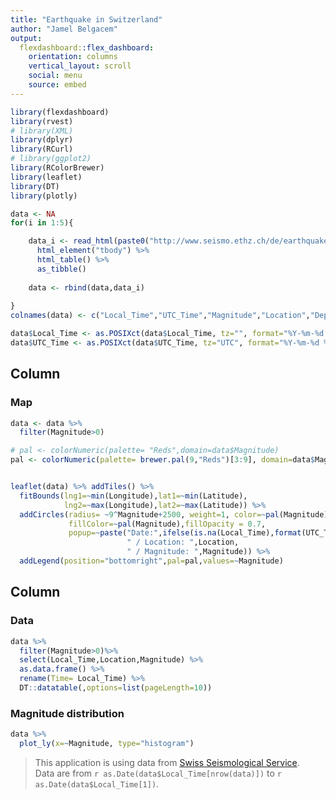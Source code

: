 ---
title: "Earthquake in Switzerland"
author: "Jamel Belgacem"
output: 
  flexdashboard::flex_dashboard:
    orientation: columns
    vertical_layout: scroll
    social: menu
    source: embed
---

```{r setup, include=FALSE}
library(flexdashboard)
library(rvest)
# library(XML)
library(dplyr)
library(RCurl)
# library(ggplot2)
library(RColorBrewer)
library(leaflet)
library(DT)
library(plotly)
```

```{r data_scrap, cache=TRUE}
data <- NA
for(i in 1:5){

    data_i <- read_html(paste0("http://www.seismo.ethz.ch/de/earthquakes/switzerland/all-earthquakes/?tableA.Lokalzeit.filterOnlyNull=f&tableA.UTC-Zeit.filterOnlyNull=f&tableA.Magnitude.filterOnlyNull=f&tableA.Ort.filterOnlyNull=f&tableA.Tiefe.filterOnlyNull=f&tableA.Breite.filterOnlyNull=f&tableA.L%C3%A4nge.filterOnlyNull=f&tableA.Ereignis-Typ.filterOnlyNull=f&tableA.Auswertung.filterOnlyNull=f&tableA.Dienst.filterOnlyNull=f&tableA.page=",i,"&tableA.records=1000#tableA-anchor")) %>%
      html_element("tbody") %>%
      html_table() %>%
      as_tibble()
    
    data <- rbind(data,data_i)
    
}
colnames(data) <- c("Local_Time","UTC_Time","Magnitude","Location","Depth","Latitude","Longitude","Event type","Assessment","Agency")

data$Local_Time <- as.POSIXct(data$Local_Time, tz="", format="%Y-%m-%d %H:%M")
data$UTC_Time <- as.POSIXct(data$UTC_Time, tz="UTC", format="%Y-%m-%d %H:%M")
```


Column {data-width=650}
-----------------------------------------------------------------------

### Map

```{r fig.height=8, fig.width=6}

data <- data %>%
  filter(Magnitude>0)

# pal <- colorNumeric(palette= "Reds",domain=data$Magnitude)
pal <- colorNumeric(palette= brewer.pal(9,"Reds")[3:9], domain=data$Magnitude)


leaflet(data) %>% addTiles() %>%
  fitBounds(lng1=~min(Longitude),lat1=~min(Latitude),
            lng2=~max(Longitude),lat2=~max(Latitude)) %>%
  addCircles(radius= ~9^Magnitude+2500, weight=1, color=~pal(Magnitude),
             fillColor=~pal(Magnitude),fillOpacity = 0.7,
             popup=~paste("Date:",ifelse(is.na(Local_Time),format(UTC_Time,"%Y-%m-%d"),format(Local_Time,"%Y-%m-%d")),
                          " / Location: ",Location,
                          " / Magnitude: ",Magnitude)) %>%
  addLegend(position="bottomright",pal=pal,values=~Magnitude)
```


Column {data-width=350}
-----------------------------------------------------------------------

### Data

```{r fig.height=4, fig.width=3}
data %>%
  filter(Magnitude>0)%>%
  select(Local_Time,Location,Magnitude) %>%
  as.data.frame() %>%
  rename(Time= Local_Time) %>%
  DT::datatable(,options=list(pageLength=10))
```


### Magnitude distribution
```{r fig.height=4, fig.width=3}
data %>%
  plot_ly(x=~Magnitude, type="histogram")
```


> This application is using data from [Swiss Seismological Service]("http://seismo.ethz.ch/en/home/").</br>
> Data are from `r as.Date(data$Local_Time[nrow(data)])` to `r as.Date(data$Local_Time[1])`.</br>



